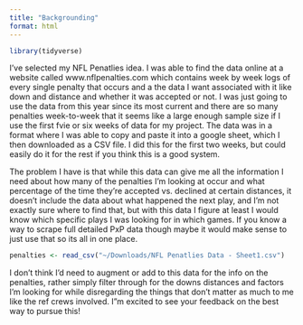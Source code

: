 ```yaml
---
title: "Backgrounding"
format: html
---
```


```r
library(tidyverse)
```


I've selected my NFL Penatlies idea. I was able to find the data online at a website called www.nflpenalties.com which contains week by week logs of every single penalty that occurs and a the data I want associated with it like down and distance and whether it was accepted or not. I was just going to use the data from this year since its most current and there are so many penalties week-to-week that it seems like a large enough sample size if I use the first fvie or six weeks of data for my project. The data was in a format where I was able to copy and paste it into a google sheet, which I then downloaded as a CSV file. I did this for the first two weeks, but could easily do it for the rest if you think this is a good system.

The problem I have is that while this data can give me all the information I need about how many of the penalties I'm looking at occur and what percentage of the time they're accepted vs. declined at certain distances, it doesn't include the data about what happened the next play, and I'm not exactly sure where to find that, but with this data I figure at least I would know which specific plays I was looking for in which games. If you know a way to scrape full detailed PxP data though maybe it would make sense to just use that so its all in one place. 

```r
penalties <- read_csv("~/Downloads/NFL Penatlies Data - Sheet1.csv")
```

I don't think I'd need to augment or add to this data for the info on the penalties, rather simply filter through for the downs distances and factors I'm looking for while disregarding the things that don't matter as much to me like the ref crews involved. I"m excited to see your feedback on the best way to pursue this!
